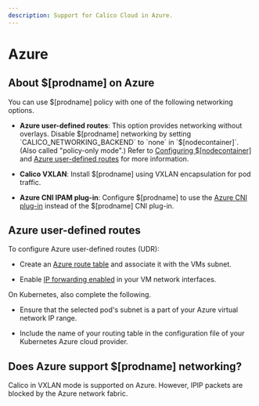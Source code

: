 ```yaml
---
description: Support for Calico Cloud in Azure.
---
```


# Azure

## About $[prodname] on Azure

You can use $[prodname] policy with one of the following networking options.

- **Azure user-defined routes**: This option provides networking without overlays.
  Disable $[prodname] networking by setting `CALICO_NETWORKING_BACKEND` to `none`
  in `$[nodecontainer]`. (Also called "policy-only mode".) Refer to
  [Configuring $[nodecontainer]](../component-resources/node/configuration.mdx) and [Azure user-defined routes](#azure-user-defined-routes) for more information.

- **Calico VXLAN**: Install $[prodname] using VXLAN encapsulation for pod traffic.
- **Azure CNI IPAM plug-in**: Configure $[prodname] to use the
  [Azure CNI plug-in](https://github.com/Azure/azure-container-networking/blob/master/docs/cni.md)
  instead of the $[prodname] CNI plug-in.

## Azure user-defined routes

To configure Azure user-defined routes (UDR):

- Create an [Azure route table][azureudrcreate] and
  associate it with the VMs subnet.

- Enable [IP forwarding enabled][azureipforward] in your
  VM network interfaces.

On Kubernetes, also complete the following.

- Ensure that the selected pod's subnet is a part of your Azure virtual
  network IP range.

- Include the name of your routing table in the configuration file of your
  Kubernetes Azure cloud provider.

## Does Azure support $[prodname] networking?

Calico in VXLAN mode is supported on Azure. However, IPIP packets are blocked by the Azure network fabric.

[azureipforward]: https://docs.microsoft.com/en-us/azure/virtual-network/virtual-network-network-interface#enable-or-disable-ip-forwarding
[azureudr]: https://docs.microsoft.com/en-us/azure/virtual-network/virtual-networks-udr-overview#user-defined
[azureudrcreate]: https://docs.microsoft.com/en-us/azure/virtual-network/create-user-defined-route-portal

